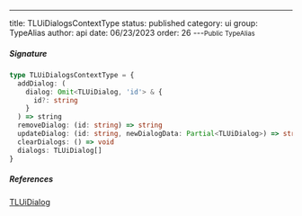 ---
title: TLUiDialogsContextType
status: published
category: ui
group: TypeAlias
author: api
date: 06/23/2023
order: 26
---<Small>Public TypeAlias</Small>




##### Signature


```ts
type TLUiDialogsContextType = {
  addDialog: (
    dialog: Omit<TLUiDialog, 'id'> & {
      id?: string
    }
  ) => string
  removeDialog: (id: string) => string
  updateDialog: (id: string, newDialogData: Partial<TLUiDialog>) => string
  clearDialogs: () => void
  dialogs: TLUiDialog[]
}
```

##### References

[TLUiDialog](/gen/ui/TLUiDialog-interface)

